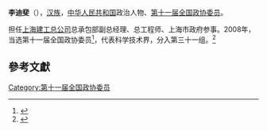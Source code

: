 '''李迪斐'''（{{bd|1941年||}}），[[汉族|汉族]]，[[中华人民共和国|中华人民共和国]]政治人物、[[第十一届全国政协委员|第十一届全国政协委员]]。

担任[[上海建工总公司|上海建工总公司]]总承包部副总经理、总工程师、上海市政府参事。2008年，当选第十一届全国政协委员<ref>{{cite news|title=第十一届全国政协委员名单|url=http://www.indaa.com.cn/zt/2009qglh/zxzs/200903/t20090303_127573.html|accessdate=2013-04-09|newspaper=新华社北京1月25日电 中国人民政治协商会议第十一届全国委员会委员名单(共2237人，2008年1月25日政协第十届全国委员会常务委员会第二十次会议通过)|date=2008年1月25日|deadurl=yes|archiveurl=https://web.archive.org/web/20130928014403/http://www.indaa.com.cn/zt/2009qglh/zxzs/200903/t20090303_127573.html|archivedate=2013年9月28日|df=}}</ref>，代表科学技术界，分入第三十一组。<ref>{{cite news|title=全国政协信息-李迪斐|url=http://www.cppcc.gov.cn/CMS/wylibary/showJcwyxtInfoWylibary.action?tabJcwyxt.guid=11W0010220&wytype=wjwy|accessdate=2013-04-11|newspaper=全国政协委员会|archive-date=2019-09-02|archive-url=https://web.archive.org/web/20190902073946/http://www.cppcc.gov.cn/CMS/wylibary/showJcwyxtInfoWylibary.action?tabJcwyxt.guid=11W0010220&wytype=wjwy|dead-url=no}}</ref>

==參考文獻==
{{reflist}}
{{中国政治人物小作品}}

[[Category:第十一届全国政协委员|Category:第十一届全国政协委员]]